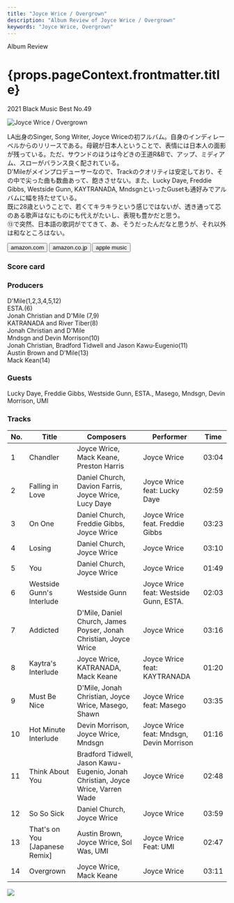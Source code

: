 ```yaml
---
title: "Joyce Wrice / Overgrown"
description: "Album Review of Joyce Wrice / Overgrown"
keywords: "Joyce Wrice, Overgrown"
---
```





<p className="largeP">Album Review</p>
<h1 className="h1--no--margin">{props.pageContext.frontmatter.title}</h1>
<p className="largeP">
  <Link to="/best50/2021/">2021 Black Music Best No.49</Link>
</p>

<Row  className="image-card-group">
	<Column colMd={"3"} colLg={"4"} noGutterMdLeft="">
       <ImageCard>

![Joyce Wrice / Overgrown](../../images/cd/joycewrice1L.jpg)

</ImageCard>
	</Column>
	<Column colMd={"4"} colLg={"8"} noGutterMdLeft="">
	<p>
		LA出身のSinger, Song Writer, Joyce Wriceの初フルバム。自身のインディレーベルからのリリースである。母親が日本人ということで、表情には日本人の面影が残っている。ただ、サウンドのほうは今どきの王道R&Bで、アップ、ミディアム、スローがバランス良く配されている。
		<br/>D'Mileがメインプロデューサーなので、Trackのクオリティは安定しており、その中で尖った曲も数曲あって、飽きさせない。また、Lucky Daye, Freddie Gibbs, Westside Gunn, KAYTRANADA, MndsgnといったGusetも通好みでアルバムに幅を持たせている。
		<br/>既に28歳ということで、若くてキラキラという感じではないが、透き通って芯のある歌声はなにものにも代えがたいし、表現も豊かだと思う。
		<br/>⑬で突然、日本語の歌詞がでてきて、あ、そうだったんだなと思うが、それ以外は和なところはない。
	</p>
	<div>
	  <Button className="button-right-mergin"  href="https://amzn.to/2V1CKI5" kind="primary" size="small" renderIcon={ArrowUpRight24}>
      amazon.com
    </Button>
    <Button className="button-right-mergin"  href="https://amzn.to/3Ao1cng" kind="secondary" size="small" renderIcon={ArrowUpRight24}>
      amazon.co.jp
    </Button>
		<Button className="button-right-mergin"  href="https://geo.music.apple.com/us/album/overgrown/1554528971?itsct=music_box_link&itscg=30200&at=11lcug&ct=albums_overgrown&ls=1&app=music" kind="tertiary" size="small" renderIcon={ArrowUpRight24}>
      apple music
    </Button>
	</div>
	</Column>
</Row>
<Row >
	<Column colMd={"4"} colLg={"4"} noGutterMdLeft="">
<div>
  <h3>Score card</h3>
	<SliderJS1 value="5" />
  <SliderJS2 value="1" />
	<SliderJS3 value="1" />
  <SliderJS4 value="9" />
</div>
</Column>
<Column colMd={"8"} colLg={"8"} noGutterMdLeft="">
<div>
<h3>Producers</h3>
<p>
	D'Mile(1,2,3,4,5,12)
	<br/>ESTA.(6)
	<br/>Jonah Christian and D'Mile (7,9)
	<br/>KATRANADA and River Tiber(8)
	<br/>Jonah Christian and D'Mile
	<br/>Mndsgn and Devin Morrison(10)
	<br/>Jonah Christian, Bradford Tidwell and Jason Kawu-Eugenio(11)
	<br/>Austin Brown and D'Mile(13)
	<br/>Mack Kean(14)
</p>
<h3>Guests</h3>
<p>
	Lucky Daye, Freddie Gibbs, Westside Gunn, ESTA., Masego, Mndsgn, Devin Morrison, UMI
</p>
</div>
</Column>
</Row>

<h3>Tracks</h3>

| No. | Title                          | Composers                                                                       | Performer                                | Time  |
| --- | ------------------------------ | ------------------------------------------------------------------------------- | ---------------------------------------- | ----- |
| 1   | Chandler                       | Joyce Wrice, Mack Keane, Preston Harris                                         | Joyce Wrice                              | 03:04 |
| 2   | Falling in Love                | Daniel Church, Davion Farris, Joyce Wrice, Lucy Daye                            | Joyce Wrice feat: Lucky Daye             | 02:59 |
| 3   | On One                         | Daniel Church, Freddie Gibbs, Joyce Wrice                                       | Joyce Wrice feat. Freddie Gibbs          | 03:23 |
| 4   | Losing                         | Daniel Church, Joyce Wrice                                                      | Joyce Wrice                              | 03:10 |
| 5   | You                            | Daniel Church, Joyce Wrice                                                      | Joyce Wrice                              | 01:49 |
| 6   | Westside Gunn's Interlude      | Westside Gunn                                                                   | Joyce Wrice feat: Westside Gunn, ESTA.   | 02:03 |
| 7   | Addicted                       | D'Mile, Daniel Church, James Poyser, Jonah Christian, Joyce Wrice               | Joyce Wrice                              | 03:16 |
| 8   | Kaytra's Interlude             | Joyce Wrice, KATRANADA, Mack Keane                                              | Joyce Wrice feat: KAYTRANADA             | 01:20 |
| 9   | Must Be Nice                   | D'Mile, Jonah Christian, Joyce Wrice, Masego, Shawn                             | Joyce Wrice feat: Masego                 | 03:35 |
| 10  | Hot Minute Interlude           | Devin Morrison, Joyce Wrice, Mndsgn                                             | Joyce Wrice feat: Mndsgn, Devin Morrison | 01:16 |
| 11  | Think About You                | Bradford Tidwell, Jason Kawu-Eugenio, Jonah Christian, Joyce Wrice, Varren Wade | Joyce Wrice                              | 02:48 |
| 12  | So So Sick                     | Daniel Church, Joyce Wrice                                                      | Joyce Wrice                              | 03:59 |
| 13  | That's on You [Japanese Remix] | Austin Brown, Joyce Wrice, Sol Was, UMI                                         | Joyce Wrice Feat: UMI                    | 02:47 |
| 14  | Overgrown                      | Joyce Wrice, Mack Keane                                                         | Joyce Wrice                              | 03:11 |

<p>
	<a href="//ck.jp.ap.valuecommerce.com/servlet/referral?sid=2249009&pid=887196625" rel="nofollow">
		<img src="//ad.jp.ap.valuecommerce.com/servlet/gifbanner?sid=2249009&pid=887196625" border="0" /></a>
</p>
